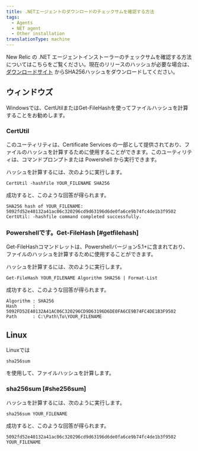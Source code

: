 ```yaml
---
title: .NETエージェントのダウンロードのチェックサムを確認する方法
tags:
  - Agents
  - NET agent
  - Other installation
translationType: machine
---
```


New Relic の .NET エージェントインストーラーのチェックサムを確認する方法についてはこちらをご覧ください。現在のリリースのハッシュが必要な場合は、 [ダウンロードサイト](https://download.newrelic.com/dot_net_agent/latest_release/SHA256/) からSHA256ハッシュをダウンロードしてください。

## ウィンドウズ

Windowsでは、CertUtilまたはGet-FileHashを使ってファイルハッシュを計算することをお勧めします。

### CertUtil

このユーティリティは、Certificate Services の一部として提供されており、ファイルのハッシュを計算するために使用することができます。このユーティリティは、コマンドプロンプトまたは Powershell から実行できます。

ハッシュを計算するには、次のように実行します。

`CertUtil -hashfile YOUR_FILENAME SHA256`

成功すると、このような回答が得られます。

```
SHA256 hash of YOUR_FILENAME:
5092fd52e40132a41ac06c320296cd9d63196d6de0fa6ce9b74fc4de1b3f9502
CertUtil: -hashfile command completed successfully.
```

### Powershellです。Get-FileHash [#getfilehash]

Get-FileHashコマンドレットは、Powershellバージョン5.1+に含まれており、ファイルのハッシュを計算するために使用することができます。

ハッシュを計算するには、次のように実行します。

`Get-FileHash YOUR_FILENAME Algorithm SHA256 | Format-List`

成功すると、このような回答が得られます。

```
Algorithm : SHA256
Hash      : 5092FD52E40132A41AC06C320296CD9D63196D6DE0FA6CE9B74FC4DE1B3F9502
Path      : C:\Path\To\YOUR_FILENAME
```

## Linux

Linuxでは

```
sha256sum
```

を使用して、ファイルハッシュを計算します。

### sha256sum [#she256sum]

ハッシュを計算するには、次のように実行します。

`sha256sum YOUR_FILENAME`

成功すると、このような回答が得られます。

```
5092fd52e40132a41ac06c320296cd9d63196d6de0fa6ce9b74fc4de1b3f9502 YOUR_FILENAME
```
